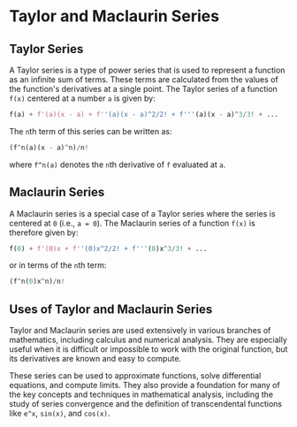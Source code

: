 # Taylor and Maclaurin Series

## Taylor Series

A Taylor series is a type of power series that is used to represent a function as an infinite sum of terms. These terms are calculated from the values of the function's derivatives at a single point. The Taylor series of a function `f(x)` centered at a number `a` is given by:
```python
f(a) + f'(a)(x - a) + f''(a)(x - a)^2/2! + f'''(a)(x - a)^3/3! + ...
```
The `n`th term of this series can be written as:
```python
(f^n(a)(x - a)^n)/n!
```
where `f^n(a)` denotes the `n`th derivative of `f` evaluated at `a`.

## Maclaurin Series

A Maclaurin series is a special case of a Taylor series where the series is centered at `0` (i.e., `a = 0`). The Maclaurin series of a function `f(x)` is therefore given by:
```python
f(0) + f'(0)x + f''(0)x^2/2! + f'''(0)x^3/3! + ...
```
or in terms of the `n`th term:
```python
(f^n(0)x^n)/n!
```
## Uses of Taylor and Maclaurin Series

Taylor and Maclaurin series are used extensively in various branches of mathematics, including calculus and numerical analysis. They are especially useful when it is difficult or impossible to work with the original function, but its derivatives are known and easy to compute.

These series can be used to approximate functions, solve differential equations, and compute limits. They also provide a foundation for many of the key concepts and techniques in mathematical analysis, including the study of series convergence and the definition of transcendental functions like `e^x`, `sin(x)`, and `cos(x)`.
